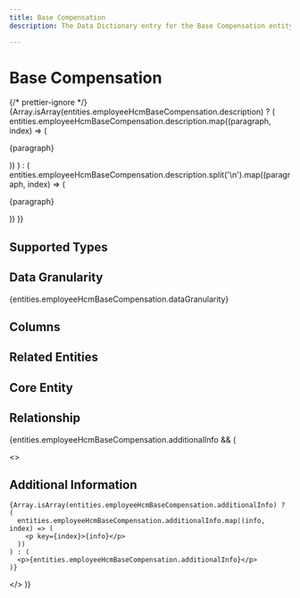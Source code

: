 ```yaml
---
title: Base Compensation
description: The Data Dictionary entry for the Base Compensation entity

---
```



# Base Compensation

{/* prettier-ignore */}
{Array.isArray(entities.employeeHcmBaseCompensation.description) ? (
  entities.employeeHcmBaseCompensation.description.map((paragraph, index) => (
    <p key={index}>{paragraph}</p>
))
) : (
entities.employeeHcmBaseCompensation.description.split('\n').map((paragraph, index) => (

<p key={index}>{paragraph}</p>
)) )}

## Supported Types

<SupportedTypesTable supportedTypes={entities.employeeHcmBaseCompensation.supportedTypes} />

## Data Granularity

{entities.employeeHcmBaseCompensation.dataGranularity}

## Columns

<ColumnsTable columns={entities.employeeHcmBaseCompensation.columns} />

## Related Entities

<RelatedEntitiesList relatedEntities={entities.employeeHcmBaseCompensation.relatedEntities} />

## Core Entity

<CoreEntityTable coreEntities={entities.employeeHcmBaseCompensation.coreEntity} />

## Relationship

<RelationshipTable
  relationship={entities.employeeHcmBaseCompensation.relationship}
  simple={true}
/>

{entities.employeeHcmBaseCompensation.additionalInfo && (

  <>
    <h2>Additional Information</h2>

    {Array.isArray(entities.employeeHcmBaseCompensation.additionalInfo) ? (
      entities.employeeHcmBaseCompensation.additionalInfo.map((info, index) => (
        <p key={index}>{info}</p>
      ))
    ) : (
      <p>{entities.employeeHcmBaseCompensation.additionalInfo}</p>
    )}

  </>
)}

